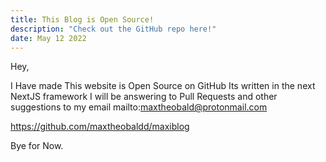 ```yaml
---
title: This Blog is Open Source!
description: "Check out the GitHub repo here!"
date: May 12 2022
---
```


Hey,

I Have made This website is Open Source on GitHub
Its written in the next NextJS framework
I will be answering to Pull Requests and other suggestions to my email mailto:maxtheobald@protonmail.com

https://github.com/maxtheobaldd/maxiblog

Bye for Now.